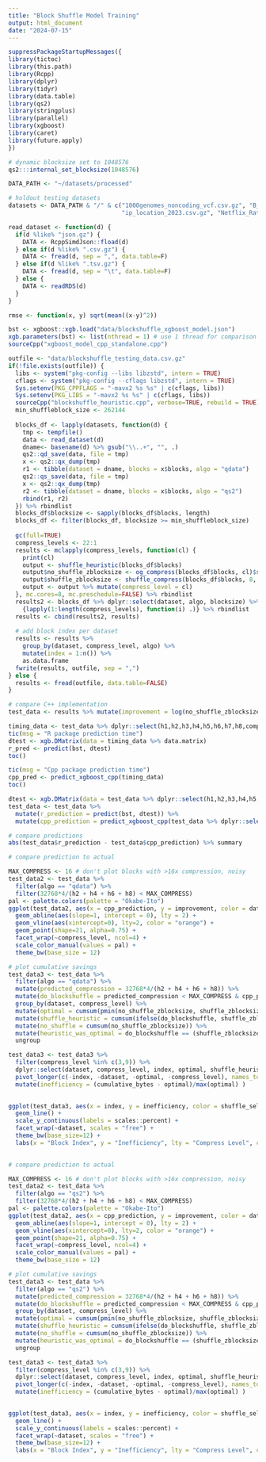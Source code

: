 ```yaml
---
title: "Block Shuffle Model Training"
output: html_document
date: "2024-07-15"
---
```


```r
suppressPackageStartupMessages({
library(tictoc)
library(this.path)
library(Rcpp)
library(dplyr)
library(tidyr)
library(data.table)
library(qs2)
library(stringplus)
library(parallel)
library(xgboost)
library(caret)
library(future.apply)
})

# dynamic blocksize set to 1048576
qs2:::internal_set_blocksize(1048576)

DATA_PATH <- "~/datasets/processed"

# holdout testing datasets
datasets <- DATA_PATH & "/" & c("1000genomes_noncoding_vcf.csv.gz", "B_cell_petshopmouse3.tsv.gz",
                                "ip_location_2023.csv.gz", "Netflix_Ratings.csv.gz")

read_dataset <- function(d) {
  if(d %like% "json.gz") {
    DATA <- RcppSimdJson::fload(d)
  } else if(d %like% ".csv.gz") {
    DATA <- fread(d, sep = ",", data.table=F)
  } else if(d %like% ".tsv.gz") {
    DATA <- fread(d, sep = "\t", data.table=F)
  } else {
    DATA <- readRDS(d)
  }
}

rmse <- function(x, y) sqrt(mean((x-y)^2))

bst <- xgboost::xgb.load("data/blockshuffle_xgboost_model.json")
xgb.parameters(bst) <- list(nthread = 1) # use 1 thread for comparison to standalone implementation
sourceCpp("xgboost_model_cpp_standalone.cpp")
```

```r
outfile <- "data/blockshuffle_testing_data.csv.gz"
if(!file.exists(outfile)) {
  libs <- system("pkg-config --libs libzstd", intern = TRUE)
  cflags <- system("pkg-config --cflags libzstd", intern = TRUE)
  Sys.setenv(PKG_CPPFLAGS = "-mavx2 %s %s" | c(cflags, libs))
  Sys.setenv(PKG_LIBS = "-mavx2 %s %s" | c(cflags, libs))
  sourceCpp("blockshuffle_heuristic.cpp", verbose=TRUE, rebuild = TRUE)
  min_shuffleblock_size <- 262144
  
  blocks_df <- lapply(datasets, function(d) {
    tmp <- tempfile()
    data <- read_dataset(d)
    dname<- basename(d) %>% gsub("\\..+", "", .)
    qs2::qd_save(data, file = tmp)
    x <- qs2::qx_dump(tmp)
    r1 <- tibble(dataset = dname, blocks = x$blocks, algo = "qdata")
    qs2::qs_save(data, file = tmp)
    x <- qs2::qx_dump(tmp)
    r2 <- tibble(dataset = dname, blocks = x$blocks, algo = "qs2")
    rbind(r1, r2)
  }) %>% rbindlist
  blocks_df$blocksize <- sapply(blocks_df$blocks, length)
  blocks_df <- filter(blocks_df, blocksize >= min_shuffleblock_size)
  
  gc(full=TRUE)
  compress_levels <- 22:1
  results <- mclapply(compress_levels, function(cl) {
    print(cl)
    output <- shuffle_heuristic(blocks_df$blocks)
    output$no_shuffle_zblocksize <- og_compress(blocks_df$blocks, cl)$size
    output$shuffle_zblocksize <- shuffle_compress(blocks_df$blocks, 8, cl)$size
    output <- output %>% mutate(compress_level = cl)
  }, mc.cores=8, mc.preschedule=FALSE) %>% rbindlist
  results2 <- blocks_df %>% dplyr::select(dataset, algo, blocksize) %>%
    {lapply(1:length(compress_levels), function(i) .)} %>% rbindlist
  results <- cbind(results2, results)
  
  # add block index per dataset
  results <- results %>%
    group_by(dataset, compress_level, algo) %>%
    mutate(index = 1:n()) %>%
    as.data.frame
  fwrite(results, outfile, sep = ",")
} else {
  results <- fread(outfile, data.table=FALSE)
}
```

```r
# compare C++ implementation
test_data <- results %>% mutate(improvement = log(no_shuffle_zblocksize/shuffle_zblocksize))

timing_data <- test_data %>% dplyr::select(h1,h2,h3,h4,h5,h6,h7,h8,compress_level) %>% {lapply(1:5, function(i) .)} %>% rbindlist
tic(msg = "R package prediction time")
dtest <- xgb.DMatrix(data = timing_data %>% data.matrix)
r_pred <- predict(bst, dtest)
toc()

tic(msg = "Cpp package prediction time")
cpp_pred <- predict_xgboost_cpp(timing_data)
toc()

dtest <- xgb.DMatrix(data = test_data %>% dplyr::select(h1,h2,h3,h4,h5,h6,h7,h8,compress_level) %>% data.matrix)
test_data <- test_data %>%
  mutate(r_prediction = predict(bst, dtest)) %>%
  mutate(cpp_prediction = predict_xgboost_cpp(test_data %>% dplyr::select(h1,h2,h3,h4,h5,h6,h7,h8,compress_level)))

# compare predictions
abs(test_data$r_prediction - test_data$cpp_prediction) %>% summary
```

```r
# compare prediction to actual

MAX_COMPRESS <- 16 # don't plot blocks with >16x compression, noisy
test_data2 <- test_data %>%
  filter(algo == "qdata") %>%
  filter(32768*4/(h2 + h4 + h6 + h8) < MAX_COMPRESS)
pal <- palette.colors(palette = "Okabe-Ito")
ggplot(test_data2, aes(x = cpp_prediction, y = improvement, color = dataset)) + 
  geom_abline(aes(slope=1, intercept = 0), lty = 2) + 
  geom_vline(aes(xintercept=0), lty=2, color = "orange") +
  geom_point(shape=21, alpha=0.75) + 
  facet_wrap(~compress_level, ncol=4) +
  scale_color_manual(values = pal) +
  theme_bw(base_size = 12)

```
```r
# plot cumulative savings
test_data3 <- test_data %>%
  filter(algo == "qdata") %>%
  mutate(predicted_compression = 32768*4/(h2 + h4 + h6 + h8)) %>%
  mutate(do_blockshuffle = predicted_compression < MAX_COMPRESS & cpp_prediction > 0) %>%
  group_by(dataset, compress_level) %>%
  mutate(optimal = cumsum(pmin(no_shuffle_zblocksize, shuffle_zblocksize))) %>%
  mutate(shuffle_heuristic = cumsum(ifelse(do_blockshuffle, shuffle_zblocksize, no_shuffle_zblocksize))) %>%
  mutate(no_shuffle = cumsum(no_shuffle_zblocksize)) %>%
  mutate(heuristic_was_optimal = do_blockshuffle == (shuffle_zblocksize < no_shuffle_zblocksize) ) %>%
  ungroup

test_data3 <- test_data3 %>%
  filter(compress_level %in% c(3,9)) %>%
  dplyr::select(dataset, compress_level, index, optimal, shuffle_heuristic, no_shuffle) %>%
  pivot_longer(c(-index, -dataset, -optimal, -compress_level), names_to = "shuffle_selection", values_to = "cumulative_bytes") %>%
  mutate(inefficiency = (cumulative_bytes - optimal)/max(optimal) )
  

ggplot(test_data3, aes(x = index, y = inefficiency, color = shuffle_selection, lty = factor(compress_level))) + 
  geom_line() + 
  scale_y_continuous(labels = scales::percent) + 
  facet_wrap(~dataset, scales = "free") +
  theme_bw(base_size=12) + 
  labs(x = "Block Index", y = "Inefficiency", lty = "Compress Level", color = "Shuffle Selection")
  
```


```r
# compare prediction to actual

MAX_COMPRESS <- 16 # don't plot blocks with >16x compression, noisy
test_data2 <- test_data %>%
  filter(algo == "qs2") %>%
  filter(32768*4/(h2 + h4 + h6 + h8) < MAX_COMPRESS)
pal <- palette.colors(palette = "Okabe-Ito")
ggplot(test_data2, aes(x = cpp_prediction, y = improvement, color = dataset)) + 
  geom_abline(aes(slope=1, intercept = 0), lty = 2) + 
  geom_vline(aes(xintercept=0), lty=2, color = "orange") +
  geom_point(shape=21, alpha=0.75) + 
  facet_wrap(~compress_level, ncol=4) +
  scale_color_manual(values = pal) +
  theme_bw(base_size = 12)

```
```r
# plot cumulative savings
test_data3 <- test_data %>%
  filter(algo == "qs2") %>%
  mutate(predicted_compression = 32768*4/(h2 + h4 + h6 + h8)) %>%
  mutate(do_blockshuffle = predicted_compression < MAX_COMPRESS & cpp_prediction > 0) %>%
  group_by(dataset, compress_level) %>%
  mutate(optimal = cumsum(pmin(no_shuffle_zblocksize, shuffle_zblocksize))) %>%
  mutate(shuffle_heuristic = cumsum(ifelse(do_blockshuffle, shuffle_zblocksize, no_shuffle_zblocksize))) %>%
  mutate(no_shuffle = cumsum(no_shuffle_zblocksize)) %>%
  mutate(heuristic_was_optimal = do_blockshuffle == (shuffle_zblocksize < no_shuffle_zblocksize) ) %>%
  ungroup

test_data3 <- test_data3 %>%
  filter(compress_level %in% c(3,9)) %>%
  dplyr::select(dataset, compress_level, index, optimal, shuffle_heuristic, no_shuffle) %>%
  pivot_longer(c(-index, -dataset, -optimal, -compress_level), names_to = "shuffle_selection", values_to = "cumulative_bytes") %>%
  mutate(inefficiency = (cumulative_bytes - optimal)/max(optimal) )
  

ggplot(test_data3, aes(x = index, y = inefficiency, color = shuffle_selection, lty = factor(compress_level))) + 
  geom_line() + 
  scale_y_continuous(labels = scales::percent) + 
  facet_wrap(~dataset, scales = "free") +
  theme_bw(base_size=12) + 
  labs(x = "Block Index", y = "Inefficiency", lty = "Compress Level", color = "Shuffle Selection")
  
```
